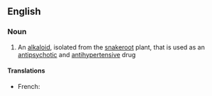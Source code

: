 {{also|réserpine}}

==English==

===Noun===
{{wikipedia}}
{{en-noun|-|s}}

# {{lb|en|organic compound}} An [[alkaloid]], isolated from the [[snakeroot]] plant, that is used as an [[antipsychotic]] and [[antihypertensive]] drug

====Translations====
{{trans-top|alkaloid}}
* French: {{t+|fr|réserpine|f}}
{{trans-mid}}
{{trans-bottom}}